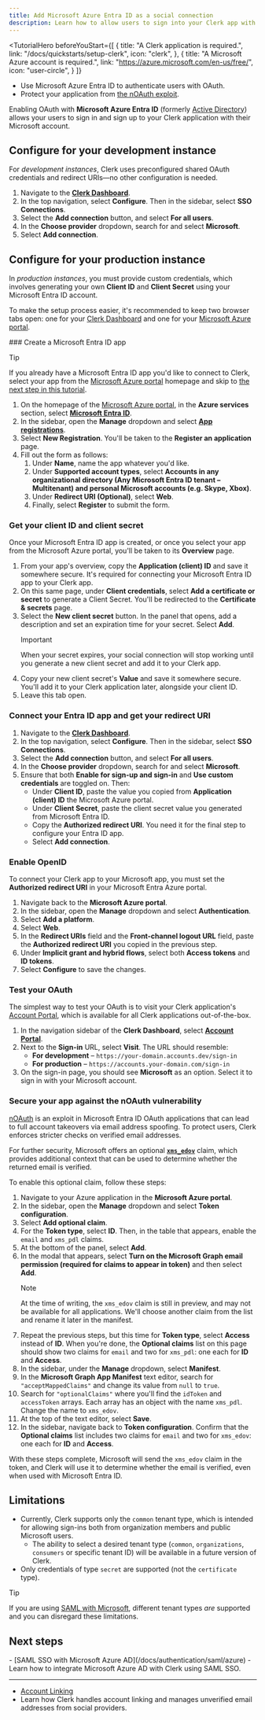 ```yaml
---
title: Add Microsoft Azure Entra ID as a social connection
description: Learn how to allow users to sign into your Clerk app with their Microsoft account using OAuth.
---
```


<TutorialHero
  beforeYouStart={[
    {
      title: "A Clerk application is required.",
      link: "/docs/quickstarts/setup-clerk",
      icon: "clerk",
    },
    {
      title: "A Microsoft Azure account is required.",
      link: "https://azure.microsoft.com/en-us/free/",
      icon: "user-circle",
    }
  ]}
>
  - Use Microsoft Azure Entra ID to authenticate users with OAuth.
  - Protect your application from [the nOAuth exploit](https://www.descope.com/blog/post/noauth).
</TutorialHero>

Enabling OAuth with **Microsoft Azure Entra ID** (formerly [Active Directory](https://learn.microsoft.com/en-us/entra/fundamentals/new-name)) allows your users to sign in and sign up to your Clerk application with their Microsoft account.

## Configure for your development instance

For _development instances_, Clerk uses preconfigured shared OAuth credentials and redirect URIs—no other configuration is needed.

1. Navigate to the [**Clerk Dashboard**](https://dashboard.clerk.com/last-active?path=user-authentication/sso-connections).
1. In the top navigation, select **Configure**. Then in the sidebar, select **SSO Connections**.
1. Select the **Add connection** button, and select **For all users**.
1. In the **Choose provider** dropdown, search for and select **Microsoft**.
1. Select **Add connection**.

## Configure for your production instance

In _production instances_, you must provide custom credentials, which involves generating your own **Client ID** and **Client Secret** using your Microsoft Entra ID account.

To make the setup process easier, it's recommended to keep two browser tabs open: one for your [Clerk Dashboard](https://dashboard.clerk.com/last-active?path=user-authentication/sso-connections) and one for your [Microsoft Azure portal](https://portal.azure.com).

<Steps>
  ### Create a Microsoft Entra ID app

  > [!TIP]
  > If you already have a Microsoft Entra ID app you'd like to connect to Clerk, select your app from the [Microsoft Azure portal](https://portal.azure.com/#home) homepage and skip to [the next step in this tutorial](#get-your-client-id-and-client-secret).

  1. On the homepage of the [Microsoft Azure portal](https://portal.azure.com/#home), in the **Azure services** section, select [**Microsoft Entra ID**](https://portal.azure.com/#view/Microsoft_AAD_IAM/ActiveDirectoryMenuBlade/~/Overview).
  1. In the sidebar, open the **Manage** dropdown and select **[App registrations](https://portal.azure.com/#view/Microsoft_AAD_IAM/ActiveDirectoryMenuBlade/~/RegisteredApps)**.
  1. Select **New Registration**. You'll be taken to the **Register an application** page.
  1. Fill out the form as follows:
     1. Under **Name**, name the app whatever you'd like.
     1. Under **Supported account types**, select **Accounts in any organizational directory (Any Microsoft Entra ID tenant – Multitenant) and personal Microsoft accounts (e.g. Skype, Xbox)**.
     1. Under **Redirect URI (Optional)**, select **Web**.
     1. Finally, select **Register** to submit the form.

  ### Get your client ID and client secret

  Once your Microsoft Entra ID app is created, or once you select your app from the Microsoft Azure portal, you'll be taken to its **Overview** page.

  1. From your app's overview, copy the **Application (client) ID** and save it somewhere secure. It's required for connecting your Microsoft Entra ID app to your Clerk app.
  1. On this same page, under **Client credentials**, select **Add a certificate or secret** to generate a Client Secret. You'll be redirected to the **Certificate & secrets** page.
  1. Select the **New client secret** button. In the panel that opens, add a description and set an expiration time for your secret. Select **Add**.
     > [!IMPORTANT]
     > When your secret expires, your social connection will stop working until you generate a new client secret and add it to your Clerk app.
  1. Copy your new client secret's **Value** and save it somewhere secure. You'll add it to your Clerk application later, alongside your client ID.
  1. Leave this tab open.

  ### Connect your Entra ID app and get your redirect URI

  1. Navigate to the [**Clerk Dashboard**](https://dashboard.clerk.com/last-active?path=user-authentication/sso-connections).
  1. In the top navigation, select **Configure**. Then in the sidebar, select **SSO Connections**.
  1. Select the **Add connection** button, and select **For all users**.
  1. In the **Choose provider** dropdown, search for and select **Microsoft**.
  1. Ensure that both **Enable for sign-up and sign-in** and **Use custom credentials** are toggled on. Then:
     - Under **Client ID**, paste the value you copied from **Application (client) ID** the Microsoft Azure portal.
     - Under **Client Secret**, paste the client secret value you generated from Microsoft Entra ID.
     - Copy the **Authorized redirect URI**. You need it for the final step to configure your Entra ID app.
     - Select **Add connection**.

  ### Enable OpenID

  To connect your Clerk app to your Microsoft app, you must set the **Authorized redirect URI** in your Microsoft Entra Azure portal.

  1. Navigate back to the **Microsoft Azure portal**.
  1. In the sidebar, open the **Manage** dropdown and select **Authentication**.
  1. Select **Add a platform**.
  1. Select **Web**.
  1. In the **Redirect URIs** field and the **Front-channel logout URL** field, paste the **Authorized redirect URI** you copied in the previous step.
  1. Under **Implicit grant and hybrid flows**, select both **Access tokens** and **ID tokens**.
  1. Select **Configure** to save the changes.

  ### Test your OAuth

  The simplest way to test your OAuth is to visit your Clerk application's [Account Portal](/docs/customization/account-portal/overview), which is available for all Clerk applications out-of-the-box.

  1. In the navigation sidebar of the **Clerk Dashboard**, select [**Account Portal**](https://dashboard.clerk.com/last-active?path=account-portal).
  1. Next to the **Sign-in** URL, select **Visit**. The URL should resemble:
     - **For development** – `https://your-domain.accounts.dev/sign-in`
     - **For production** – `https://accounts.your-domain.com/sign-in`
  1. On the sign-in page, you should see **Microsoft** as an option. Select it to sign in with your Microsoft account.

  ### Secure your app against the nOAuth vulnerability

  [nOAuth](https://www.descope.com/blog/post/noauth) is an exploit in Microsoft Entra ID OAuth applications that can lead to full account takeovers via email address spoofing. To protect users, Clerk enforces stricter checks on verified email addresses.

  For further security, Microsoft offers an optional [**`xms_edov`**](https://learn.microsoft.com/en-us/entra/identity-platform/migrate-off-email-claim-authorization#using-the-xms_edov-optional-claim-to-determine-email-verification-status-and-migrate-users) claim, which provides additional context that can be used to determine whether the returned email is verified.

  To enable this optional claim, follow these steps:

  1. Navigate to your Azure application in the **Microsoft Azure portal**.
  1. In the sidebar, open the **Manage** dropdown and select **Token configuration**.
  1. Select **Add optional claim**.
  1. For the **Token type**, select **ID**. Then, in the table that appears, enable the `email` and `xms_pdl` claims.
  1. At the bottom of the panel, select **Add**.
  1. In the modal that appears, select **Turn on the Microsoft Graph email permission (required for claims to appear in token)** and then select **Add**.
     > [!NOTE]
     > At the time of writing, the `xms_edov` claim is still in preview, and may not be available for all applications. We'll choose another claim from the list and rename it later in the manifest.
  1. Repeat the previous steps, but this time for **Token type**, select **Access** instead of **ID**. When you're done, the **Optional claims** list on this page should show two claims for `email` and two for `xms_pdl`: one each for **ID** and **Access**.
  1. In the sidebar, under the **Manage** dropdown, select **Manifest**.
  1. In the **Microsoft Graph App Manifest** text editor, search for `"acceptMappedClaims"` and change its value from `null` to `true`.
  1. Search for `"optionalClaims"` where you'll find the `idToken` and `accessToken` arrays. Each array has an object with the name `xms_pdl`. Change the name to `xms_edov`.
  1. At the top of the text editor, select **Save**.
  1. In the sidebar, navigate back to **Token configuration**. Confirm that the **Optional claims** list includes two claims for `email` and two for `xms_edov`: one each for **ID** and **Access**.

  With these steps complete, Microsoft will send the `xms_edov` claim in the token, and Clerk will use it to determine whether the email is verified, even when used with Microsoft Entra ID.
</Steps>

## Limitations

- Currently, Clerk supports only the `common` tenant type, which is intended for allowing sign-ins both from organization members and public Microsoft users.
  - The ability to select a desired tenant type (`common`, `organizations`, `consumers` or specific tenant ID) will be available in a future version of Clerk.
- Only credentials of type `secret` are supported (not the `certificate` type).

> [!TIP]
> If you are using [SAML with Microsoft](/docs/authentication/saml/azure), different tenant types _are_ supported and you can disregard these limitations.

## Next steps

<Cards>
  - [SAML SSO with Microsoft Azure AD](/docs/authentication/saml/azure)
  - Learn how to integrate Microsoft Azure AD with Clerk using SAML SSO.

  ---

  - [Account Linking](/docs/authentication/social-connections/account-linking)
  - Learn how Clerk handles account linking and manages unverified email addresses from social providers.
</Cards>

